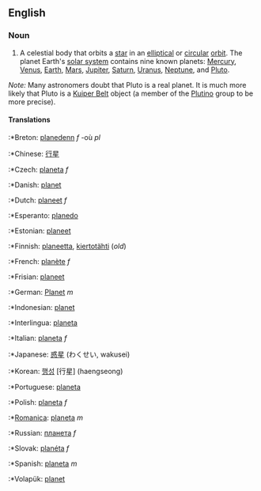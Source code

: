 ==English==

===Noun===
#A celestial body that orbits a [[star]] in an [[elliptical]] or [[circular]] [[orbit]].  The planet Earth's [[solar system]] contains nine known planets: [[Mercury]], [[Venus]], [[Earth]], [[Mars]], [[Jupiter]], [[Saturn]], [[Uranus]], [[Neptune]], and [[Pluto]].

''Note:'' Many astronomers doubt that Pluto is a real planet. It is much more likely that Pluto is a [[Kuiper Belt]] object (a member of the [[Plutino]] group to be more precise).

====Translations====
:*Breton: [[planedenn]] ''f'' -où ''pl''
:*Chinese: [[行星]]
:*Czech: [[planeta]] ''f''
:*Danish: [[planet]]
:*Dutch: [[planeet]] ''f''
:*Esperanto: [[planedo]]
:*Estonian: [[planeet]]
:*Finnish: [[planeetta]], [[kiertotähti]] (''old'')
:*French: [[planète]] ''f''
:*Frisian: [[planeet]]
:*German: [[Planet]] ''m''
:*Indonesian: [[planet]]
:*Interlingua: [[planeta]]
:*Italian: [[planeta]] ''f''
:*Japanese: [[惑星]] (わくせい, wakusei)
:*Korean: [[행성]] [行星] (haengseong)
:*Portuguese: [[planeta]]
:*Polish: [[planeta]] ''f''
:*[[Romanica]]: [[planeta]] ''m''
:*Russian: [[планета]] ''f''
:*Slovak: [[planéta]] ''f''
:*Spanish: [[planeta]] ''m''
:*Volapük: [[planet]]